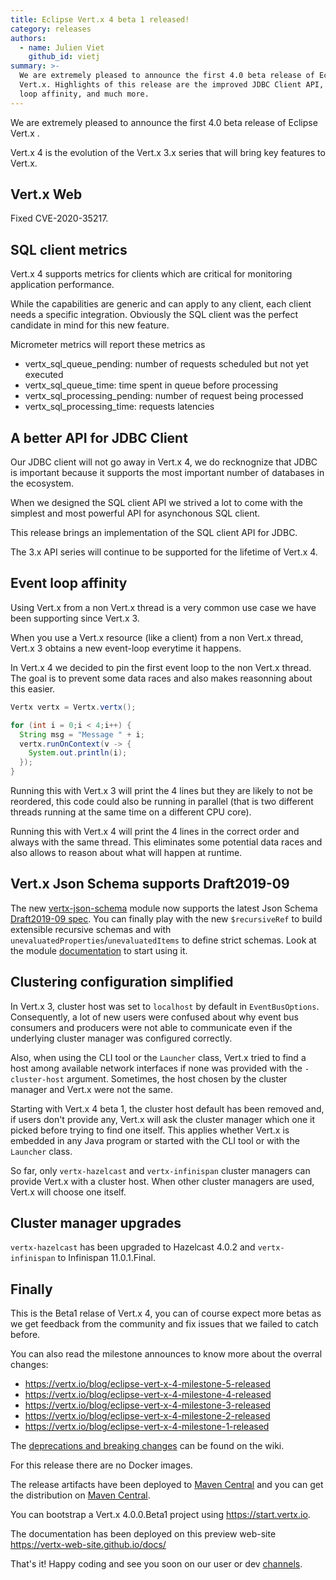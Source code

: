 ```yaml
---
title: Eclipse Vert.x 4 beta 1 released!
category: releases
authors:
  - name: Julien Viet
    github_id: vietj
summary: >-
  We are extremely pleased to announce the first 4.0 beta release of Eclipse
  Vert.x. Highlights of this release are the improved JDBC Client API, event
  loop affinity, and much more.
---
```


We are extremely pleased to announce the first 4.0 beta release of Eclipse Vert.x .

Vert.x 4 is the evolution of the Vert.x 3.x series that will bring key features to Vert.x.

## Vert.x Web

Fixed CVE-2020-35217.

## SQL client metrics

Vert.x 4 supports metrics for clients which are critical for monitoring application performance.

While the capabilities are generic and can apply to any client, each client needs a specific integration.
Obviously the SQL client was the perfect candidate in mind for this new feature.

Micrometer metrics will report these metrics as

* vertx_sql_queue_pending: number of requests scheduled but not yet executed
* vertx_sql_queue_time: time spent in queue before processing
* vertx_sql_processing_pending: number of request being processed
* vertx_sql_processing_time: requests latencies

## A better API for JDBC Client

Our JDBC client will not go away in Vert.x 4, we do recknognize that JDBC is important because it supports
the most important number of databases in the ecosystem.

When we designed the SQL client API we strived a lot to come with the simplest and most powerful API
for asynchonous SQL client.

This release brings an implementation of the SQL client API for JDBC.

The 3.x API series will continue to be supported for the lifetime of Vert.x 4.

## Event loop affinity

Using Vert.x from a non Vert.x thread is a very common use case we have been supporting since Vert.x 3.

When you use a Vert.x resource (like a client) from a non Vert.x thread, Vert.x 3 obtains a new event-loop
everytime it happens.

In Vert.x 4 we decided to pin the first event loop to the non Vert.x thread. The goal is to prevent
some data races and also makes reasonning about this easier.

```java
Vertx vertx = Vertx.vertx();

for (int i = 0;i < 4;i++) {
  String msg = "Message " + i;
  vertx.runOnContext(v -> {
    System.out.println(i);
  });
}
```

Running this with Vert.x 3 will print the 4 lines but they are likely to not be reordered, this code could
also be running in parallel (that is two different threads running at the same time on a different CPU core).

Running this with Vert.x 4 will print the 4 lines in the correct order and always with the same thread. This
eliminates some potential data races and also allows to reason about what will happen at runtime.

## Vert.x Json Schema supports Draft2019-09

The new [vertx-json-schema](https://github.com/eclipse-vertx/vertx-json-schema) module now supports the latest Json Schema [Draft2019-09 spec](http://json-schema.org/specification.html). You can finally play with the new `$recursiveRef` to build extensible recursive schemas and with `unevaluatedProperties`/`unevaluatedItems` to define strict schemas. Look at the module [documentation](https://vertx.io/docs/vertx-json-schema/java/) to start using it.

## Clustering configuration simplified

In Vert.x 3, cluster host was set to `localhost` by default in `EventBusOptions`.
Consequently, a lot of new users were confused about why event bus consumers and producers were not able to communicate even if the underlying cluster manager was configured correctly.

Also, when using the CLI tool or the `Launcher` class, Vert.x tried to find a host among available network interfaces if none was provided with the `-cluster-host` argument.
Sometimes, the host chosen by the cluster manager and Vert.x were not the same.

Starting with Vert.x 4 beta 1, the cluster host default has been removed and, if users don't provide any, Vert.x will ask the cluster manager which one it picked before trying to find one itself.
This applies whether Vert.x is embedded in any Java program or started with the CLI tool or with the `Launcher` class.

So far, only `vertx-hazelcast` and `vertx-infinispan` cluster managers can provide Vert.x with a cluster host.
When other cluster managers are used, Vert.x will choose one itself.

## Cluster manager upgrades

`vertx-hazelcast` has been upgraded to Hazelcast 4.0.2 and `vertx-infinispan` to Infinispan 11.0.1.Final.

## Finally

This is the Beta1 relase of Vert.x 4, you can of course expect more betas as we get feedback from the community and fix issues that we failed to catch before.

You can also read the milestone announces to know more about the overral changes:

- https://vertx.io/blog/eclipse-vert-x-4-milestone-5-released
- https://vertx.io/blog/eclipse-vert-x-4-milestone-4-released
- https://vertx.io/blog/eclipse-vert-x-4-milestone-3-released
- https://vertx.io/blog/eclipse-vert-x-4-milestone-2-released
- https://vertx.io/blog/eclipse-vert-x-4-milestone-1-released

The [deprecations and breaking changes](https://github.com/vert-x3/wiki/wiki/4.0.0-Deprecations-and-breaking-changes)
 can be found on the wiki.

For this release there are no Docker images.

The release artifacts have been deployed to [Maven Central](https://search.maven.org/search?q=g:io.vertx%20AND%20v:4.0.0.Beta1) and you can get the distribution on [Maven Central](https://repo1.maven.org/maven2/io/vertx/vertx-stack-manager/4.0.0.Beta1/).

You can bootstrap a Vert.x 4.0.0.Beta1 project using https://start.vertx.io.

The documentation has been deployed on this preview web-site https://vertx-web-site.github.io/docs/

That's it! Happy coding and see you soon on our user or dev [channels](https://vertx.io/community).
